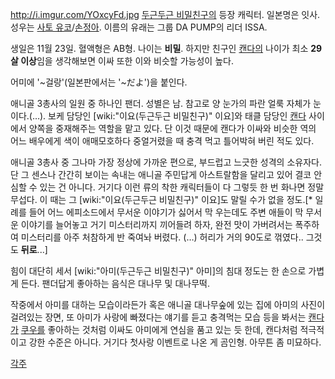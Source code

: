 http://i.imgur.com/YOxcyFd.jpg
[[두근두근 비밀친구]]의 등장 캐릭터. 일본명은 잇사. 성우는 [[사토 유코]]/[[손정아]].
이름의 유래는 그룹 DA PUMP의 리더 ISSA.

생일은 11월 23일. 혈액형은 AB형. 나이는 '''비밀'''. 하지만 친구인 [[캔다]]의 나이가 최소 '''29살 이상'''임을 생각해보면 이싸 또한 이와 비슷할 가능성이 높다.

어미에 '~걸랑'(일본판에서는 '~だよ')을 붙인다.

애니골 3총사의 일원 중 하나인 팬더. 성별은 남. 참고로 양 눈가의 파란 얼룩 자체가 눈이다.(…). 보케 담당인 [wiki:"이요(두근두근 비밀친구)" 이요]와 태클 담당인 [[캔다]] 사이에서 양쪽을 중재해주는 역할을 맡고 있다. 단 이것 때문에 캔다가 이싸와 비슷한 역의 어느 배우에게 색이 애매모호하다 중얼거렸을 때 충격 먹고 틀어박혀 버린 적도 있다.

애니골 3총사 중 그나마 가장 정상에 가까운 편으로, 부드럽고 느긋한 성격의 소유자다. 단 그 센스나 간간히 보이는 속내는 애니골 주민답게 아스트랄함을 달리고 있어 결코 안심할 수 있는 건 아니다. 거기다 이런 류의 착한 캐릭터들이 다 그렇듯 한 번 화나면 정말 무섭다. 이 때는 그 [wiki:"이요(두근두근 비밀친구)" 이요]도 말릴 수가 없을 정도.[* 일례를 들어 어느 에피소드에서 무서운 이야기가 싫어서 막 우는데도 주변 애들이 막 무서운 이야기를 늘어놓고 거기 미스터리까지 끼어들려 하자, 완전 맛이 가버려서는 폭주하여 미스터리를 아주 처참하게 반 죽여놔 버렸다. (…) 허리가 거의 90도로 꺾였다.. 그것도 '''뒤로'''...]

힘이 대단히 세서 [wiki:"아미(두근두근 비밀친구)" 아미]의 침대 정도는 한 손으로 가볍게 든다. 팬더답게 좋아하는 음식은 대나무 및 대나무떡. 

작중에서 아미를 대하는 모습이라든가 혹은 애니골 대나무숲에 있는 집에 아미의 사진이 걸려있는 장면, 또 아미가 사랑에 빠졌다는 얘기를 듣고 충격먹는 모습 등을 봐서는 [[캔다]]가 [[쿠우]]를 좋아하는 것처럼 이싸도 아미에게 연심을 품고 있는 듯 한데, 캔다처럼 적극적이고 강한 수준은 아니다. 거기다 첫사랑 이벤트로 나온 게 곰인형. 아무튼 좀 미묘하다. 

[[각주]]
